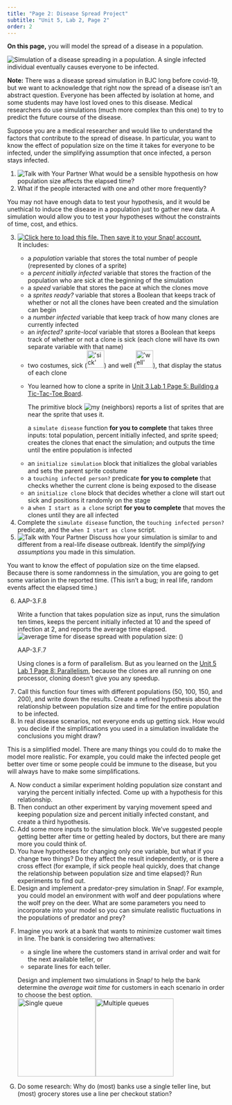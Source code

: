 ```yaml
---
title: "Page 2: Disease Spread Project"
subtitle: "Unit 5, Lab 2, Page 2"
order: 2
---
```




::: learn
<p><strong>On this page,</strong> you will model the spread of a disease
in a population.</p>

<img title="Simulation of a disease spreading in a population.  A single infected individual eventually causes everyone to be infected." alt="Simulation of a disease spreading in a population.  A single infected individual eventually causes everyone to be infected." class="ms-4" data-gifffer="/img/5-algorithms/img_disease-spread/disease-spread.gif"/>

<p><strong>Note:</strong> There was a disease spread simulation in BJC
long before covid-19, but we want to acknowledge that right now the
spread of a disease isn't an abstract question. Everyone has been
affected by isolation at home, and some students may have lost loved
ones to this disease. Medical researchers do use simulations (much more
complex than this one) to try to predict the future course of the
disease.</p>
:::

<p>Suppose you are a medical researcher and would like to understand the
factors that contribute to the spread of disease. In particular, you
want to know the effect of population size on the time it takes for
everyone to be infected, under the simplifying assumption that once
infected, a person stays infected.</p>

::: {#first .forYouToDo}
<ol>

<li><img src="/img/icons/talk-with-your-partner.png" title="Talk with Your Partner" alt="Talk with Your Partner" class="float-end"/>
What would be a sensible hypothesis on how population size affects the
elapsed time?</li>

<li>What if the people interacted with one and other more
frequently?</li>

</ol>
:::

<p>You may not have enough data to test your hypothesis, and it would be
unethical to induce the disease in a population just to gather new data.
A simulation would allow you to test your hypotheses without the
constraints of time, cost, and ethics.</p>

::: {#second .forYouToDo}
<ol start="3">

<li>

<a href="/prog/5-algorithms/U5L2-Simulation.xml" class="run"><img src="/img/icons/load-save.png" title="Click here to load this file. Then save it to your Snap! account." alt="Click here to load this file. Then save it to your Snap! account." class="inline"/></a><br />
It includes:

<ul>

<li>a <var>population</var> variable that stores the total number of
people (represented by clones of a sprite)</li>

<li>a <var>percent initially infected</var> variable that stores the
fraction of the population who are sick at the beginning of the
simulation</li>

<li>a <var>speed</var> variable that stores the pace at which the clones
move</li>

<li>a <var>sprites ready?</var> variable that stores a Boolean that
keeps track of whether or not all the clones have been created and the
simulation can begin</li>

<li>a <var>number infected</var> variable that keep track of how many
clones are currently infected</li>

<li>an <var>infected?</var> <em>sprite-local</em> variable that stores a
Boolean that keeps track of whether or not a clone is sick (each clone
will have its own separate variable with that name)</li>

<li>two costumes, sick
(<img src="/img/5-algorithms/img_disease-spread/sick.png" title="&apos;sick&apos; sprite costume: a small red person" alt="&apos;sick&apos; sprite costume: a small red person" class="inline" height="40"/>)
and well
(<img src="/img/5-algorithms/img_disease-spread/well.png" title="&apos;well&apos; sprite costume: a small blue person" alt="&apos;well&apos; sprite costume: a small blue person" class="inline" height="40"/>),
that display the status of each clone</li>

<li>

::: sidenoteBig
<p>You learned how to clone a sprite in
<a href="/unit-3/lab-1/5-building-tic-tac-toe.html" title="Unit 3 Lab 1 Page 5: Building a Tic-Tac-Toe Board">Unit
3 Lab 1 Page 5: Building a Tic-Tac-Toe Board</a>.</p>

<p>The primitive block
<img src="/img/blocks/my-neighbors.png" title="my (neighbors)" alt="my (neighbors)" class="inline"/>
reports a list of sprites that are near the sprite that uses it.</p>
:::

a `simulate disease` function <strong>for you to
complete</strong> that takes three inputs: total population, percent
initially infected, and sprite speed; creates the clones that enact the
simulation; and outputs the time until the entire population is infected

</li>

<li>an `initialize simulation` block that initializes the
global variables and sets the parent sprite costume</li>

<li>a `touching infected person?` predicate <strong>for you
to complete</strong> that checks whether the current clone is being
exposed to the disease</li>

<li>an `initialize clone` block that decides whether a clone
will start out sick and positions it randomly on the stage</li>

<li>a `when I start as a clone` script <strong>for you to
complete</strong> that moves the clones until they are all infected</li>

</ul>

</li>

<li>Complete the `simulate disease` function, the
`touching infected person?` predicate, and the `when I
start as clone` script.</li>

<li><img src="/img/icons/talk-with-your-partner.png" title="Talk with Your Partner" alt="Talk with Your Partner" class="float-end"/>
Discuss how your simulation is similar to and different from a real-life
disease outbreak. Identify the <em>simplifying assumptions</em> you made
in this simulation.</li>

</ol>
:::

<p>You want to know the effect of population size on the time elapsed.
Because there is some randomness in the simulation, you are going to get
some variation in the reported time. (This isn't a bug; in real life,
random events affect the elapsed time.)</p>

::: forYouToDo
<ol start="6">

<li>

::: ap-standard
AAP-3.F.8
:::

Write a function that takes population size as input, runs the
simulation ten times, keeps the percent initially infected at 10 and the
speed of infection at 2, and reports the average time elapsed.<br />
<img src="/img/5-algorithms/average-of-disease-spread.png" title="average time for disease spread with population size: ()" alt="average time for disease spread with population size: ()" class="ms-4"/>

</li>

::: ap-standard
AAP-3.F.7
:::

::: sidenoteBig
Using clones is a form of parallelism. But as you learned on the
<a href="/unit-5/lab-1/8-sequential.html" title="Unit 5 Lab 1 Page 8: Parallelism">Unit
5 Lab 1 Page 8: Parallelism</a>, because the clones are all running on
one processor, cloning doesn't give you any speedup.
:::

<li>Call this function four times with different populations (50, 100,
150, and 200), and write down the results. Create a refined hypothesis
about the relationship between population size and time for the entire
population to be infected.</li>

<li>In real disease scenarios, not everyone ends up getting sick. How
would you decide if the simplifications you used in a simulation
invalidate the conclusions you might draw?</li>

</ol>
:::

<p>This is a simplified model. There are many things you could do to
make the model more realistic. For example, you could make the infected
people get better over time or some people could be immune to the
disease, but you will always have to make some simplifications.</p>

::: takeItFurther
<ol type="A">

<li>Now conduct a similar experiment holding population size constant
and varying the percent initially infected. Come up with a hypothesis
for this relationship.</li>

<li>Then conduct an other experiment by varying movement speed and
keeping population size and percent initially infected constant, and
create a third hypothesis.</li>

<li>Add some more inputs to the simulation block. We've suggested people
getting better after time or getting healed by doctors, but there are
many more you could think of.</li>

<li>You have hypotheses for changing only one variable, but what if you
change two things? Do they affect the result independently, or is there
a cross effect (for example, if sick people heal quickly, does that
change the relationship between population size and time elapsed)? Run
experiments to find out.</li>

<li>Design and implement a predator-prey simulation in Snap<em>!</em>.
For example, you could model an environment with wolf and deer
populations where the wolf prey on the deer. What are some parameters
you need to incorporate into your model so you can simulate realistic
fluctuations in the populations of predator and prey?</li>

<li>

Imagine you work at a bank that wants to minimize customer wait times in
line. The bank is considering two alternatives:

<ul>

<li>a single line where the customers stand in arrival order and wait
for the next available teller, or</li>

<li>separate lines for each teller.</li>

</ul>

Design and implement two simulations in Snap<em>!</em> to help the bank
determine the <em>average wait time</em> for customers in each scenario
in order to choose the best option.<br />
<img src="/img/5-algorithms/img_disease-spread/single-queue.png" title="Single queue" alt="Single queue" class="ms-4" height="180"/><img src="/img/5-algorithms/img_disease-spread/multiple-queues.png" title="Multiple queues" alt="Multiple queues" height="180"/>

</li>

<li>Do some research: Why do (most) banks use a single teller line, but
(most) grocery stores use a line per checkout station?</li>

</ol>
:::
